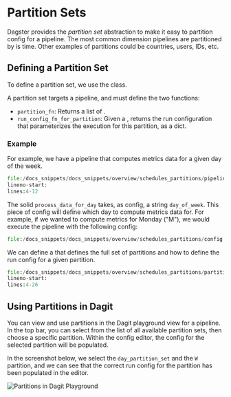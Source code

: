 
<DynamicMetaTags title="Schedules | Dagster" />

# Partition Sets

Dagster provides the _partition set_ abstraction to make it easy to partition config for a pipeline.
The most common dimension pipelines are partitioned by is time. Other examples of partitions could be
countries, users, IDs, etc.

## Defining a Partition Set

To define a partition set, we use the <PyObject module="dagster" object="PartitionSetDefinition"/> class.

A partition set targets a pipeline, and must define the two functions:

- `partition_fn`: Returns a list of <PyObject module="dagster" object="Partition"/>.
- `run_config_fn_for_partition`: Given a <PyObject module="dagster" object="Partition"/>, returns the run
  configuration that parameterizes the execution for this partition, as a dict.

### Example

For example, we have a pipeline that computes metrics data for a given day of the week.

```python literalinclude caption=pipeline.py
file:/docs_snippets/docs_snippets/overview/schedules_partitions/pipeline.py
lineno-start:
lines:4-12
```

The solid `process_data_for_day` takes, as config, a string `day_of_week`. This piece of config will
define which day to compute metrics data for. For example, if we wanted to compute metrics for Monday ("M"),
we would execute the pipeline with the following config:

```python literalinclude caption=config.yaml
file:/docs_snippets/docs_snippets/overview/schedules_partitions/config.yaml
```

We can define a <PyObject module="dagster" object="PartitionSetDefinition"/> that defines the full set of
partitions and how to define the run config for a given partition.

```python literalinclude caption=partition_definition.py
file:/docs_snippets/docs_snippets/overview/schedules_partitions/partition_definition.py
lineno-start:
lines:4-26
```

## Using Partitions in Dagit

You can view and use partitions in the Dagit playground view for a pipeline. In the top bar, you can
select from the list of all available partition sets, then choose a specific partition.
Within the config editor, the config for the selected partition will be populated.

In the screenshot below, we select the `day_partition_set` and the `W` partition, and we can see that
the correct run config for the partition has been populated in the editor.

![Partitions in Dagit Playground](/assets/images/overview/schedules_partitions/partitions-playground.png)
